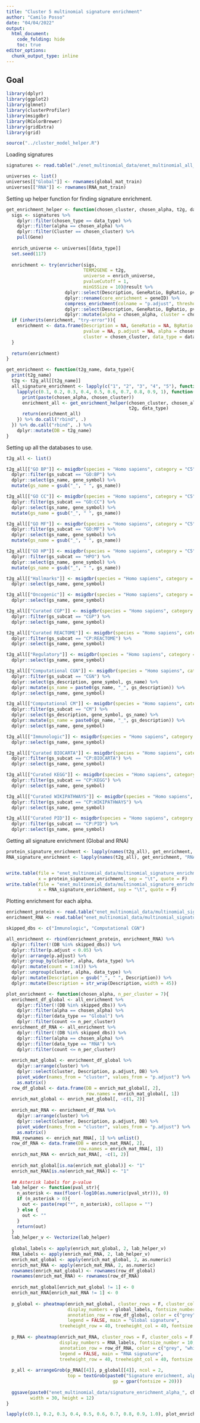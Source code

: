 ```yaml
---
title: "Cluster 5 multinomial signature enrichment"
author: "Camilo Posso"
date: "04/04/2022"
output: 
  html_document:
    code_folding: hide
    toc: true
editor_options: 
  chunk_output_type: inline
---
```


## Goal




```r
library(dplyr)
library(ggplot2)
library(glmnet)
library(clusterProfiler)
library(msigdbr)
library(RColorBrewer)
library(gridExtra)
library(grid)

source("../cluster_model_helper.R")

```


Loading signatures


```r
signatures <- read.table("./enet_multinomial_data/enet_multinomial_all_signatures.txt", sep = "\t")

universes <- list()
universes[["Global"]] <- rownames(global_mat_train)
universes[["RNA"]] <- rownames(RNA_mat_train)

```


Setting up helper function for finding signature enrichment.


```r
get_enrichment_helper <- function(chosen_cluster, chosen_alpha, t2g, data_type){
  sigs <- signatures %>% 
    dplyr::filter(chosen_type == data_type) %>%
    dplyr::filter(alpha == chosen_alpha) %>%
    dplyr::filter(Cluster == chosen_cluster) %>%
    pull(Gene)
    
  enrich_universe <- universes[[data_type]]
  set.seed(117)
  
  enrichment <- try(enricher(sigs, 
                             TERM2GENE = t2g, 
                             universe = enrich_universe,
                             pvalueCutoff = 1,
                             minGSSize = 10)@result %>%
                      dplyr::select(Description, GeneRatio, BgRatio, pvalue, p.adjust, geneID) %>%
                      dplyr::rename(core_enrichment = geneID) %>%
                      compress_enrichment(colname = "p.adjust", threshold = 0.8) %>%
                      dplyr::select(Description, GeneRatio, BgRatio, pvalue, p.adjust) %>%
                      dplyr::mutate(alpha = chosen_alpha, cluster = chosen_cluster, data_type = data_type))
  if (inherits(enrichment, "try-error")){
    enrichment <- data.frame(Description = NA, GeneRatio = NA, BgRatio = NA, 
                             pvalue = NA, p.adjust = NA, alpha = chosen_alpha, 
                             cluster = chosen_cluster, data_type = data_type)
  }
  
  return(enrichment)
}

get_enrichment <- function(t2g_name, data_type){
  print(t2g_name)
  t2g <- t2g_all[[t2g_name]]
  all_signature_enrichment <- lapply(c("1", "2", "3", "4", "5"), function(chosen_cluster){
    lapply(c(0.1, 0.2, 0.3, 0.4, 0.5, 0.6, 0.7, 0.8, 0.9, 1), function(chosen_alpha){
      print(paste(chosen_alpha, chosen_cluster))
      enrichment_all <- get_enrichment_helper(chosen_cluster, chosen_alpha,
                                              t2g, data_type)
      return(enrichment_all)
    }) %>% do.call("rbind", .)
  }) %>% do.call("rbind", .) %>%
    dplyr::mutate(DB = t2g_name)
}

```


Setting up all the databases to use.


```r
t2g_all <- list()

t2g_all[["GO BP"]] <- msigdbr(species = "Homo sapiens", category = "C5") %>%
  dplyr::filter(gs_subcat == "GO:BP") %>%
  dplyr::select(gs_name, gene_symbol) %>%
  mutate(gs_name = gsub("_", " ", gs_name))

t2g_all[["GO CC"]] <- msigdbr(species = "Homo sapiens", category = "C5") %>%
  dplyr::filter(gs_subcat == "GO:CC") %>%
  dplyr::select(gs_name, gene_symbol) %>%
  mutate(gs_name = gsub("_", " ", gs_name))

t2g_all[["GO MF"]] <- msigdbr(species = "Homo sapiens", category = "C5") %>%
  dplyr::filter(gs_subcat == "GO:MF") %>%
  dplyr::select(gs_name, gene_symbol) %>%
  mutate(gs_name = gsub("_", " ", gs_name))

t2g_all[["GO HP"]] <- msigdbr(species = "Homo sapiens", category = "C5") %>%
  dplyr::filter(gs_subcat == "HPO") %>%
  dplyr::select(gs_name, gene_symbol) %>%
  mutate(gs_name = gsub("_", " ", gs_name))

t2g_all[["Hallmarks"]] <- msigdbr(species = "Homo sapiens", category = "H") %>% 
  dplyr::select(gs_name, gene_symbol)

t2g_all[["Oncogenic"]] <- msigdbr(species = "Homo sapiens", category = "C6") %>% 
  dplyr::select(gs_name, gene_symbol)

t2g_all[["Curated CGP"]] <- msigdbr(species = "Homo sapiens", category = "C2") %>% 
  dplyr::filter(gs_subcat == "CGP") %>%
  dplyr::select(gs_name, gene_symbol) 

t2g_all[["Curated REACTOME"]] <- msigdbr(species = "Homo sapiens", category = "C2") %>% 
  dplyr::filter(gs_subcat == "CP:REACTOME") %>%
  dplyr::select(gs_name, gene_symbol) 

t2g_all[["Regulatory"]] <- msigdbr(species = "Homo sapiens", category = "C3") %>% 
  dplyr::select(gs_name, gene_symbol) 

t2g_all[["Computational CGN"]] <- msigdbr(species = "Homo sapiens", category = "C4") %>% 
  dplyr::filter(gs_subcat == "CGN") %>%
  dplyr::select(gs_description, gene_symbol, gs_name) %>%
  dplyr::mutate(gs_name = paste0(gs_name, "_", gs_description)) %>%
  dplyr::select(gs_name, gene_symbol)

t2g_all[["Computational CM"]] <- msigdbr(species = "Homo sapiens", category = "C4") %>% 
  dplyr::filter(gs_subcat == "CM") %>%
  dplyr::select(gs_description, gene_symbol, gs_name) %>%
  dplyr::mutate(gs_name = paste0(gs_name, "_", gs_description)) %>%
  dplyr::select(gs_name, gene_symbol)

t2g_all[["Immunologic"]] <- msigdbr(species = "Homo sapiens", category = "C7") %>% 
  dplyr::select(gs_name, gene_symbol) 

t2g_all[["Curated BIOCARTA"]] <- msigdbr(species = "Homo sapiens", category = "C2") %>% 
  dplyr::filter(gs_subcat == "CP:BIOCARTA") %>%
  dplyr::select(gs_name, gene_symbol) 

t2g_all[["Curated KEGG"]] <- msigdbr(species = "Homo sapiens", category = "C2") %>% 
  dplyr::filter(gs_subcat == "CP:KEGG") %>%
  dplyr::select(gs_name, gene_symbol) 

t2g_all[["Curated WIKIPATHWAYS"]] <- msigdbr(species = "Homo sapiens", category = "C2") %>% 
  dplyr::filter(gs_subcat == "CP:WIKIPATHWAYS") %>%
  dplyr::select(gs_name, gene_symbol)

t2g_all[["Curated PID"]] <- msigdbr(species = "Homo sapiens", category = "C2") %>% 
  dplyr::filter(gs_subcat == "CP:PID") %>%
  dplyr::select(gs_name, gene_symbol) 

```


Getting all signature enrichment (Global and RNA)


```r
protein_signature_enrichment <- lapply(names(t2g_all), get_enrichment, "Global") %>% do.call("rbind", .)
RNA_signature_enrichment <- lapply(names(t2g_all), get_enrichment, "RNA") %>% do.call("rbind", .)


write.table(file = "enet_multinomial_data/multinomial_signature_enrichment_global.txt",
            x = protein_signature_enrichment, sep = "\t", quote = F)
write.table(file = "enet_multinomial_data/multinomial_signature_enrichment_RNA.txt",
            x = RNA_signature_enrichment, sep = "\t", quote = F)

```


Plotting enrichment for each alpha.


```r
enrichment_protein <- read.table("enet_multinomial_data/multinomial_signature_enrichment_global.txt", sep = "\t")
enrichment_RNA <- read.table("enet_multinomial_data/multinomial_signature_enrichment_RNA.txt", sep = "\t")

skipped_dbs <- c("Immunologic", "Computational CGN")

all_enrichment <- rbind(enrichment_protein, enrichment_RNA) %>%
  dplyr::filter(!(DB %in% skipped_dbs)) %>%
  dplyr::filter(p.adjust < 0.05) %>%
  dplyr::arrange(p.adjust) %>%
  dplyr::group_by(cluster, alpha, data_type) %>%
  dplyr::mutate(count = 1:n()) %>%
  dplyr::ungroup(cluster, alpha, data_type) %>%
  dplyr::mutate(Description = gsub("_", " ", Description)) %>%
  dplyr::mutate(Description = str_wrap(Description, width = 45))

```



```r
plot_enrichment <- function(chosen_alpha, n_per_cluster = 7){
  enrichment_df_global <- all_enrichment %>%
    dplyr::filter(!(DB %in% skipped_dbs)) %>%
    dplyr::filter(alpha == chosen_alpha) %>%
    dplyr::filter(data_type == "Global") %>%
    dplyr::filter(count <= n_per_cluster)
  enrichment_df_RNA <- all_enrichment %>%
    dplyr::filter(!(DB %in% skipped_dbs)) %>%
    dplyr::filter(alpha == chosen_alpha) %>%
    dplyr::filter(data_type == "RNA") %>%
    dplyr::filter(count <= n_per_cluster)
  
  enrich_mat_global <- enrichment_df_global %>%
    dplyr::arrange(cluster) %>%
    dplyr::select(cluster, Description, p.adjust, DB) %>%
    pivot_wider(names_from = "cluster", values_from = "p.adjust") %>%
    as.matrix()
  row_df_global <- data.frame(DB = enrich_mat_global[, 2], 
                              row.names = enrich_mat_global[, 1])
  enrich_mat_global <- enrich_mat_global[, -c(1, 2)]
  
  enrich_mat_RNA <- enrichment_df_RNA %>%
    dplyr::arrange(cluster) %>%
    dplyr::select(cluster, Description, p.adjust, DB) %>%
    pivot_wider(names_from = "cluster", values_from = "p.adjust") %>%
    as.matrix()
  RNA_rownames <- enrich_mat_RNA[, 1] %>% unlist()
  row_df_RNA <- data.frame(DB = enrich_mat_RNA[, 2],
                           row.names = enrich_mat_RNA[, 1])
  enrich_mat_RNA <- enrich_mat_RNA[, -c(1, 2)]
  
  enrich_mat_global[is.na(enrich_mat_global)] <- "1"
  enrich_mat_RNA[is.na(enrich_mat_RNA)] <- "1"
  
  ## Asterisk labels for p-value
  lab_helper <- function(pval_str){
    n_asterisk <- max(floor(-log10(as.numeric(pval_str))), 0)
    if (n_asterisk > 0){
      out <- paste(rep("*", n_asterisk), collapse = "")
    } else {
      out <- ""
    }
    return(out)
  }
  lab_helper_v <- Vectorize(lab_helper)
  
  global_labels <- apply(enrich_mat_global, 2, lab_helper_v)
  RNA_labels <- apply(enrich_mat_RNA, 2, lab_helper_v)
  enrich_mat_global <- apply(enrich_mat_global, 2, as.numeric)
  enrich_mat_RNA <- apply(enrich_mat_RNA, 2, as.numeric)
  rownames(enrich_mat_global) <- rownames(row_df_global)
  rownames(enrich_mat_RNA) <- rownames(row_df_RNA)
  
  enrich_mat_global[enrich_mat_global != 1] <- 0
  enrich_mat_RNA[enrich_mat_RNA != 1] <- 0
  
  p_global <- pheatmap(enrich_mat_global, cluster_rows = F, cluster_cols = F, 
                       display_numbers = global_labels, fontsize_number = 10, number_color = "black",
                       annotation_row = row_df_global, color = c("grey", "white"),
                       legend = FALSE, main = "Global signature",
                    treeheight_row = 40, treeheight_col = 40, fontsize = 13)
  
  p_RNA <- pheatmap(enrich_mat_RNA, cluster_rows = F, cluster_cols = F, 
                    display_numbers = RNA_labels, fontsize_number = 10, number_color = "black",
                    annotation_row = row_df_RNA, color = c("grey", "white"), border_color = "grey",
                    legend = FALSE, main = "RNA signature",
                    treeheight_row = 40, treeheight_col = 40, fontsize = 13)
  
  p_all <- arrangeGrob(p_RNA[[4]], p_global[[4]], ncol = 2, 
                       top = textGrob(paste0("Signature enrichment, alpha = ", chosen_alpha), 
                                        gp = gpar(fontsize = 20)))
  
  ggsave(paste0("enet_multinomial_data/signature_enrichment_alpha_", chosen_alpha, ".pdf"), p_all, 
         width = 30, height = 12)
}

```



```r
lapply(c(0.1, 0.2, 0.3, 0.4, 0.5, 0.6, 0.7, 0.8, 0.9, 1.0), plot_enrichment)

```

